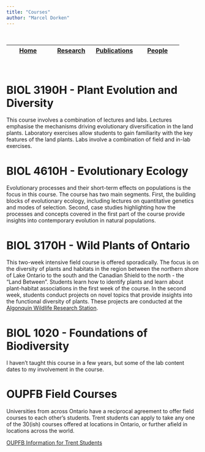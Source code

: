 ```yaml
---
title: "Courses"
author: "Marcel Dorken"
---
```


<br>


| <a href="index.html">Home</a> | <a href="Research.html">Research</a> | <a           href="https://scholar.google.ca/citations?user=xAqA9cUAAAAJ&amp;hl=en">Publications</a> | <a href="People.html">People</a> | 
|:----------:|:----------:|:----------:|:----------:|


<br>

# BIOL 3190H - Plant Evolution and Diversity

This course involves a combination of lectures and labs. Lectures emphasise the mechanisms driving evolutionary diversification in the land plants. Laboratory exercises allow students to gain familiarity with the key features of the land plants. Labs involve a combination of field and in-lab exercises.  

# BIOL 4610H - Evolutionary Ecology

Evolutionary processes and their short-term effects on populations is the focus in this course. The course has two main segments. First, the building blocks of evolutionary ecology, including lectures on quantitative genetics and modes of selection. Second, case studies highlighting how the processes and concepts covered in the first part of the course provide insights into contemporary evolution in natural populations.

# BIOL 3170H - Wild Plants of Ontario

This two-week intensive field course is offered sporadically. The focus is on the diversity of plants and habitats in the region between the northern shore of Lake Ontario to the south and the Canadian Shield to the north - the "Land Between". Students learn how to identify plants and learn about plant-habitat associations in the first week of the course. In the second week, students conduct projects on novel topics that provide insights into the functional diversity of plants. These projects are conducted at the <a href = "https://www.algonquinwrs.ca/">Algonquin Wildlife Research Station</a>.

# BIOL 1020 - Foundations of Biodiversity

I haven't taught this course in a few years, but some of the lab content dates to my involvement in the course.

# OUPFB Field Courses

Universities from across Ontario have a reciprocal agreement to offer field courses to each other's students. Trent students can apply to take any one of the 30(ish) courses offered at locations in Ontario, or further afield in locations across the world.

<a href="OUPFB/OUPFB_Main.html">OUPFB Information for Trent Students</a>


